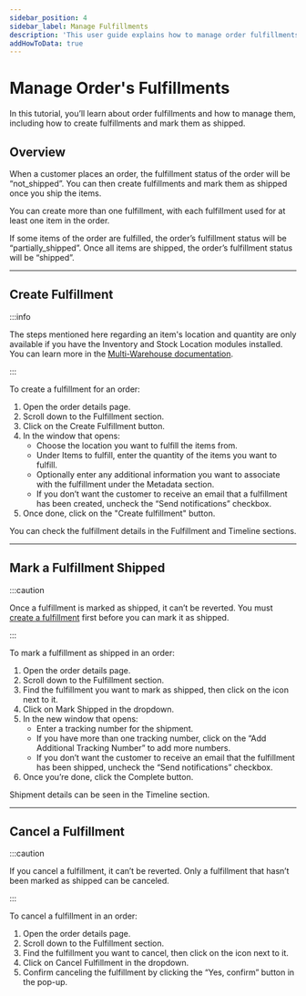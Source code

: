 ```yaml
---
sidebar_position: 4
sidebar_label: Manage Fulfillments
description: 'This user guide explains how to manage order fulfillments in the Medusa Admin. Learn how to create fulfillments, mark fulfillments as shipped, and cancel fulfillments.'
addHowToData: true
---
```



# Manage Order's Fulfillments

In this tutorial, you’ll learn about order fulfillments and how to manage them, including how to create fulfillments and mark them as shipped.

## Overview

When a customer places an order, the fulfillment status of the order will be “not_shipped”. You can then create fulfillments and mark them as shipped once you ship the items.

You can create more than one fulfillment, with each fulfillment used for at least one item in the order.

If some items of the order are fulfilled, the order’s fulfillment status will be “partially_shipped”. Once all items are shipped, the order’s fulfillment status will be “shipped”.

---

## Create Fulfillment

:::info

The steps mentioned here regarding an item's location and quantity are only available if you have the Inventory and Stock Location modules installed. You can learn more in the [Multi-Warehouse documentation](../multiwarehouse/index.md).

:::

To create a fulfillment for an order:

1. Open the order details page.
2. Scroll down to the Fulfillment section.
3. Click on the Create Fulfillment button.
4. In the window that opens:
    - Choose the location you want to fulfill the items from.
    - Under Items to fulfill, enter the quantity of the items you want to fulfill.
    - Optionally enter any additional information you want to associate with the fulfillment under the Metadata section.
    - If you don’t want the customer to receive an email that a fulfillment has been created, uncheck the “Send notifications” checkbox.
5. Once done, click on the "Create fulfillment" button.

You can check the fulfillment details in the Fulfillment and Timeline sections.

---

## Mark a Fulfillment Shipped

:::caution

Once a fulfillment is marked as shipped, it can’t be reverted. You must [create a fulfillment](#create-fulfillment) first before you can mark it as shipped.

:::

To mark a fulfillment as shipped in an order:

1. Open the order details page.
2. Scroll down to the Fulfillment section.
3. Find the fulfillment you want to mark as shipped, then click on the <UiIcon lightIcon="https://res.cloudinary.com/dza7lstvk/image/upload/v1667999308/Medusa%20Docs/UI%20Icons/1ordBC6_ssysel.png" darkIcon="https://res.cloudinary.com/dza7lstvk/image/upload/v1667999326/Medusa%20Docs/UI%20Icons/dSwWYBH_stzgoi.png" alt="three dots" /> icon next to it.
4. Click on Mark Shipped in the dropdown.
5. In the new window that opens:
    - Enter a tracking number for the shipment.
    - If you have more than one tracking number, click on the “Add Additional Tracking Number” to add more numbers.
    - If you don’t want the customer to receive an email that the fulfillment has been shipped, uncheck the “Send notifications” checkbox.
6. Once you’re done, click the Complete button.

Shipment details can be seen in the Timeline section.

---

## Cancel a Fulfillment

:::caution

If you cancel a fulfillment, it can’t be reverted. Only a fulfillment that hasn’t been marked as shipped can be canceled.

:::

To cancel a fulfillment in an order:

1. Open the order details page.
2. Scroll down to the Fulfillment section.
3. Find the fulfillment you want to cancel, then click on the <UiIcon lightIcon="https://res.cloudinary.com/dza7lstvk/image/upload/v1667999308/Medusa%20Docs/UI%20Icons/1ordBC6_ssysel.png" darkIcon="https://res.cloudinary.com/dza7lstvk/image/upload/v1667999326/Medusa%20Docs/UI%20Icons/dSwWYBH_stzgoi.png" alt="three dots" /> icon next to it.
4. Click on Cancel Fulfillment in the dropdown.
5. Confirm canceling the fulfillment by clicking the “Yes, confirm” button in the pop-up.
